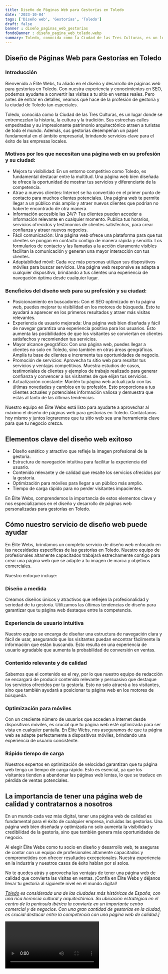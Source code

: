 ```yaml
---
title: Diseño de Páginas Web para Gestorías en Toledo
date: '2023-10-04'
tags: ['Diseño web', 'Gestorías', 'Toledo']
draft: false
banner : diseño_paginas_web_gestorías
fondoBanner : diseño_pagina_web_toledo.webp
summary: Toledo, conocida como la Ciudad de las Tres Culturas, es un lugar donde se entremezclan la historia, la cultura y la tradición. Sus estrechas calles empedradas y su impresionante patrimonio arquitectónico atraen a turistas de todo el mundo. Además, sus gestorías desempeñan un papel fundamental en el ámbito empresarial, brindando servicios clave para el éxito de las empresas locales.
---
```


## Diseño de Páginas Web para Gestorías en Toledo

### Introducción
Bienvenido a Élite Webs, tu aliado en el diseño y desarrollo de páginas web para gestorías en Toledo. Con nuestra experiencia y conocimientos en SEO, podemos ayudarte a convertir las visitas a tu sitio en ventas reales. Pero antes de entrar en detalles, veamos qué hace de la profesión de gestoría y la ciudad de Toledo tan especiales.

Toledo, conocida como la Ciudad de las Tres Culturas, es un lugar donde se entremezclan la historia, la cultura y la tradición. Sus estrechas calles empedradas y su impresionante patrimonio arquitectónico atraen a turistas de todo el mundo. Además, sus gestorías desempeñan un papel fundamental en el ámbito empresarial, brindando servicios clave para el éxito de las empresas locales.

### Motivos por los que necesitan una página web en su profesión y su ciudad:
- Mejora tu visibilidad: En un entorno competitivo como Toledo, es fundamental destacar entre la multitud. Una página web bien diseñada te ofrece la oportunidad de mostrar tus servicios y diferenciarte de la competencia.
- Atrae a nuevos clientes: Internet se ha convertido en el primer punto de contacto para muchos clientes potenciales. Una página web te permite llegar a un público más amplio y atraer nuevos clientes que podrían no haberte encontrado de otra manera.
- Información accesible las 24/7: Tus clientes pueden acceder a información relevante en cualquier momento. Publica tus horarios, servicios ofrecidos y testimonios de clientes satisfechos, para crear confianza y atraer nuevos negocios.
- Fácil comunicación: Una página web ofrece una plataforma para que tus clientes se pongan en contacto contigo de manera rápida y sencilla. Los formularios de contacto y las llamadas a la acción claramente visibles facilitan la comunicación y generan una mayor interacción con tus clientes.
- Adaptabilidad móvil: Cada vez más personas utilizan sus dispositivos móviles para buscar servicios. Una página web responsive se adapta a cualquier dispositivo, brindando a tus clientes una experiencia de navegación óptima desde cualquier lugar.

### Beneficios del diseño web para su profesión y su ciudad:
- Posicionamiento en buscadores: Con el SEO optimizado en tu página web, puedes mejorar tu visibilidad en los motores de búsqueda. Esto te ayudará a aparecer en los primeros resultados y atraer más visitas relevantes.
- Experiencia de usuario mejorada: Una página web bien diseñada y fácil de navegar garantiza una experiencia positiva para los usuarios. Esto aumenta las posibilidades de que los visitantes se conviertan en clientes satisfechos y recomienden tus servicios.
- Mayor alcance geográfico: Con una página web, puedes llegar a clientes no solo en Toledo, sino también en otras áreas geográficas. Amplía tu base de clientes e incrementa tus oportunidades de negocio.
- Promoción de servicios: Aprovecha tu sitio web para resaltar tus servicios y ventajas competitivas. Muestra estudios de casos, testimoniales de clientes y ejemplos de trabajo realizado para generar confianza y convencer a los visitantes de que elijan tus servicios.
- Actualización constante: Mantén tu página web actualizada con las últimas novedades y cambios en tu profesión. Esto proporciona a tus clientes actuales y potenciales información valiosa y demuestra que estás al tanto de las últimas tendencias.

Nuestro equipo en Élite Webs está listo para ayudarte a aprovechar al máximo el diseño de páginas web para gestorías en Toledo. Contáctanos hoy mismo y juntos lograremos que tu sitio web sea una herramienta clave para que tu negocio crezca.

<GifSeo />

<Cta />

## Elementos clave del diseño web exitoso

- Diseño estético y atractivo que refleje la imagen profesional de la gestoría.
- Estructura de navegación intuitiva para facilitar la experiencia del usuario.
- Contenido relevante y de calidad que resalte los servicios ofrecidos por la gestoría.
- Optimización para móviles para llegar a un público más amplio.
- Tiempo de carga rápido para no perder visitantes impacientes.

En Élite Webs, comprendemos la importancia de estos elementos clave y nos especializamos en el diseño y desarrollo de páginas web personalizadas para gestorías en Toledo.

## Cómo nuestro servicio de diseño web puede ayudar

En Élite Webs, brindamos un completo servicio de diseño web enfocado en las necesidades específicas de las gestorías en Toledo. Nuestro equipo de profesionales altamente capacitados trabajará estrechamente contigo para crear una página web que se adapte a tu imagen de marca y objetivos comerciales.

Nuestro enfoque incluye:

### Diseño a medida

Creamos diseños únicos y atractivos que reflejen la profesionalidad y seriedad de tu gestoría. Utilizamos las últimas tendencias de diseño para garantizar que tu página web destaque entre la competencia.

### Experiencia de usuario intuitiva

Nuestro equipo se encarga de diseñar una estructura de navegación clara y fácil de usar, asegurando que los visitantes puedan encontrar fácilmente la información que están buscando. Esto resulta en una experiencia de usuario agradable que aumenta la probabilidad de conversión en ventas.

### Contenido relevante y de calidad

Sabemos que el contenido es el rey, por lo que nuestro equipo de redacción se encargará de producir contenido relevante y persuasivo que destaque los servicios ofrecidos por tu gestoría. Esto no solo atraerá a los visitantes, sino que también ayudará a posicionar tu página web en los motores de búsqueda.

### Optimización para móviles

Con un creciente número de usuarios que acceden a Internet desde dispositivos móviles, es crucial que tu página web esté optimizada para ser vista en cualquier pantalla. En Élite Webs, nos aseguramos de que tu página web se adapte perfectamente a dispositivos móviles, brindando una experiencia de usuario consistente.

### Rápido tiempo de carga

Nuestros expertos en optimización de velocidad garantizan que tu página web tenga un tiempo de carga rápido. Esto es esencial, ya que los visitantes tienden a abandonar las páginas web lentas, lo que se traduce en pérdida de ventas potenciales.

## La importancia de tener una página web de calidad y contratarnos a nosotros

En un mundo cada vez más digital, tener una página web de calidad es fundamental para el éxito de cualquier empresa, incluidas las gestorías. Una página web bien diseñada y optimizada no solo aumenta la visibilidad y credibilidad de la gestoría, sino que también genera más oportunidades de negocio.

Al elegir Élite Webs como tu socio en diseño y desarrollo web, te aseguras de contar con un equipo de profesionales altamente capacitados y comprometidos con ofrecer resultados excepcionales. Nuestra experiencia en la industria y nuestros casos de éxito hablan por sí solos.

No te quedes atrás y aprovecha las ventajas de tener una página web de calidad que convierta las visitas en ventas. ¡Confía en Élite Webs y déjanos llevar tu gestoría al siguiente nivel en el mundo digital!

*[Toledo](https://es.wikipedia.org/wiki/Toledo) es considerada una de las ciudades más históricas de España, con una rica herencia cultural y arquitectónica. Su ubicación estratégica en el centro de la península ibérica la convierte en un importante centro comercial y de negocios. Con una gran cantidad de gestorías en la ciudad, es crucial destacar entre la competencia con una página web de calidad.]*

<Video />

<CtaBot job='Gestorías' city='Toledo'/>

<Gmaps query='Toledo+españa+maps' />